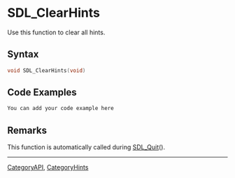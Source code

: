 
= SDL_ClearHints =
Use this function to clear all hints.


== Syntax ==
<syntaxhighlight lang='c++'>
void SDL_ClearHints(void)
</syntaxhighlight>

== Code Examples ==
<syntaxhighlight lang='c++'>
You can add your code example here
</syntaxhighlight>

== Remarks ==
This function is automatically called during [[SDL_Quit]]().

----
[[CategoryAPI]], [[CategoryHints]]

